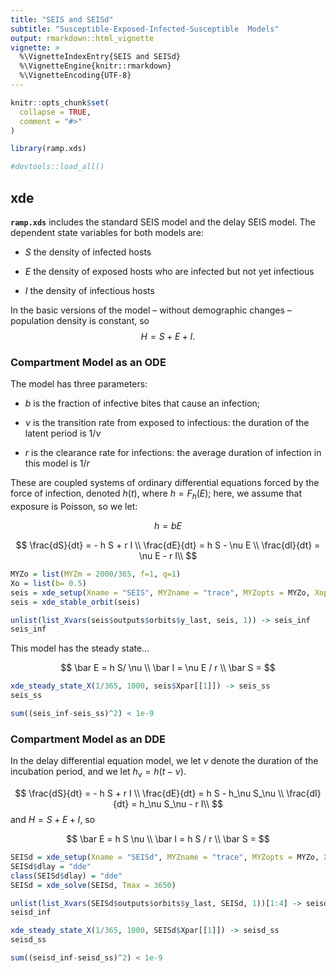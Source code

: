 ```yaml
---
title: "SEIS and SEISd" 
subtitle: "Susceptible-Exposed-Infected-Susceptible  Models"
output: rmarkdown::html_vignette
vignette: >
  %\VignetteIndexEntry{SEIS and SEISd}
  %\VignetteEngine{knitr::rmarkdown}
  %\VignetteEncoding{UTF-8}
---
```


```r
knitr::opts_chunk$set(
  collapse = TRUE,
  comment = "#>"
)
```

```r
library(ramp.xds)
```

```r
#devtools::load_all()
```

## xde 

**`ramp.xds`** includes the standard SEIS model and the delay SEIS model.   The dependent state variables for both models are:

+ $S$ the density of infected hosts

+ $E$ the density of exposed hosts who are infected but not yet infectious

+ $I$ the density of infectious hosts

In the basic versions of the model -- without demographic changes -- population density is constant, so $$H = S+E+I.$$


### Compartment Model as an ODE

The model has three parameters: 

+ $b$ is the fraction of infective bites that cause an infection;  

+ $\nu$ is the transition rate from exposed to infectious: the duration of the latent period is $1/\nu$ 

+ $r$ is the clearance rate for infections: the average duration of infection in this model is $1/r$ 

These are coupled systems of ordinary differential equations forced by the force of infection, denoted $h(t)$, where $h = F_h(E);$ here, we assume that exposure is Poisson, so we let:  

$$h = bE$$

$$
\frac{dS}{dt} = - h S + r I \\
\frac{dE}{dt} = h S - \nu E \\
\frac{dI}{dt} = \nu E - r I\\
$$

```r
MYZo = list(MYZm = 2000/365, f=1, q=1)
Xo = list(b= 0.5)
seis = xde_setup(Xname = "SEIS", MYZname = "trace", MYZopts = MYZo, Xopts=Xo)
seis = xde_stable_orbit(seis)
```

```r
unlist(list_Xvars(seis$outputs$orbits$y_last, seis, 1)) -> seis_inf
seis_inf
```

This model has the steady state... 

$$
\bar E = h S/ \nu \\ 
\bar I = \nu E / r \\ 
\bar S =  
$$
```r
xde_steady_state_X(1/365, 1000, seis$Xpar[[1]]) -> seis_ss
seis_ss
```

```r
sum((seis_inf-seis_ss)^2) < 1e-9
```

### Compartment Model as an DDE

In the delay differential equation model, we let $\nu$ denote the duration of the incubation period, and we let $h_\nu = h(t-\nu).$ 

$$
\frac{dS}{dt} = - h S + r I \\
\frac{dE}{dt} = h S - h_\nu S_\nu \\
\frac{dI}{dt} = h_\nu S_\nu - r I\\
$$
and $H = S+E+I,$  so 

$$
\bar E = h S \nu \\ 
\bar I = h S / r \\ 
\bar S =  
$$

```r
SEISd = xde_setup(Xname = "SEISd", MYZname = "trace", MYZopts = MYZo, Xopts=Xo)
SEISd$dlay = "dde" 
class(SEISd$dlay) = "dde" 
SEISd = xde_solve(SEISd, Tmax = 3650)
```

```r
unlist(list_Xvars(SEISd$outputs$orbits$y_last, SEISd, 1))[1:4] -> seisd_inf
seisd_inf
```

```r
xde_steady_state_X(1/365, 1000, SEISd$Xpar[[1]]) -> seisd_ss
seisd_ss
```

```r
sum((seisd_inf-seisd_ss)^2) < 1e-9
```

